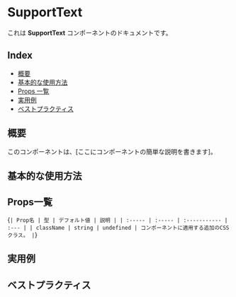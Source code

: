 
<Meta of={SupportTextStories} />

# SupportText

これは **SupportText** コンポーネントのドキュメントです。


## Index

- [概要](#概要)
- [基本的な使用方法](#基本的な使用方法)
- [Props 一覧](#props一覧)
- [実用例](#実用例)
- [ベストプラクティス](#ベストプラクティス)


## 概要

このコンポーネントは、[ここにコンポーネントの簡単な説明を書きます]。


## 基本的な使用方法

<Source of={SupportTextStories.Default} />
<Canvas of={SupportTextStories.Default} />

## Props一覧
<Markdown>{`
| Prop名 | 型 | デフォルト値 | 説明 |
| :----- | :----- | :----------- | :--- |
| className | string | undefined | コンポーネントに適用する追加のCSSクラス。 |
`}</Markdown>


## 実用例


## ベストプラクティス